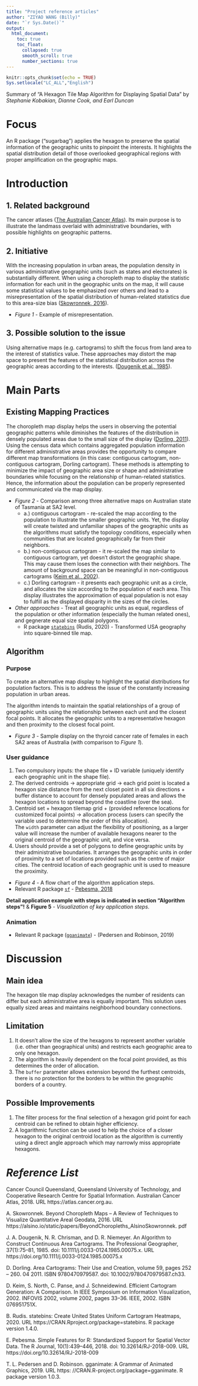 ```yaml
---
title: "Project reference articles"
author: "ZIYAO WANG (Billy)"
date: "`r Sys.Date()`"
output: 
  html_document:
    toc: true
    toc_float:
      collapsed: true
      smooth_scroll: true
      number_sections: true
---
```


```r
knitr::opts_chunk$set(echo = TRUE)
Sys.setlocale("LC_ALL","English")
```

Summary of "A Hexagon Tile Map Algorithm for Displaying Spatial Data"
by _Stephanie Kobakian, Dianne Cook, and Earl Duncan_

# Focus   

An R package ("sugarbag") applies the hexagon to preserve the spatial information of the geographic units to pinpoint the interests. It highlights the spatial distribution detail of those overlooked geographical regions with proper amplification on the geographic maps. 


# Introduction

## 1. Related background

The cancer atlases ([The Australian Cancer Atlas](https://atlas.cancer.org.au/)). Its main purpose is to illustrate the landmass overlaid with administrative boundaries, with possible highlights on geographic patterns.

## 2. Initiative

With the increasing population in urban areas, the population density in various administrative geographic units (such as states and electorates) is substantially different. When using a choropleth map to display the statistic information for each unit in the geographic units on the map, it will cause some statistical values to be emphasized over others and lead to a misrepresentation of the spatial distribution of human-related statistics due to this area-size bias ([Skowronnek, 2016](https://alsino.io/static/papers/BeyondChoropleths_AlsinoSkowronnek.pdf)).

  * _Figure 1_ - Example of misrepresentation.

## 3. Possible solution to the issue

Using alternative maps (e.g. cartograms) to shift the focus from land area to the interest of statistics value. These approaches may distort the map space to present the features of the statistical distribution across the geographic areas according to the interests. ([Dougenik et al., 1985](https://www.tandfonline.com/doi/abs/10.1111/j.0033-0124.1985.00075.x)). 


# Main Parts

## Existing Mapping Practices

The choropleth map display helps the users in observing the potential geographic patterns while diminishes the features of the distribution in densely populated areas due to the small size of the display ([Dorling, 2011](https://onlinelibrary.wiley.com/doi/epdf/10.1002/9780470979587.ch33?saml_referrer)).             
Using the census data which contains aggregated population information for different administrative areas provides the opportunity to compare different map transformations (in this case: contiguous cartogram, non-contiguous cartogram, Dorling cartogram). These methods is attempting to minimize the impact of geographic area size or shape and administrative boundaries while focusing on the relationship of human-related statistics. Hence, the information about the population can be properly represented and communicated via the map display.      

  * _Figure 2_ - Comparison among three alternative maps on Australian state of Tasmania at SA2 level.        
    * a.) contiguous cartogram - re-scaled the map according to the population to illustrate the smaller geographic units. Yet, the display will create twisted and unfamiliar shapes of the geographic units as the algorithms must satisfy the topology conditions, especially when communities that are located geographically far from their neighbors.        
    * b.) non-contiguous cartogram - it re-scaled the map similar to contiguous cartogram, yet doesn't distort the geographic shape. This may cause them loses the connection with their neighbors. The amount of background space can be meaningful in non-contiguous cartograms ([Keim et al., 2002](https://ieeexplore.ieee.org/abstract/document/1173144)).      
    * c.) Dorling cartogram - it presents each geographic unit as a circle, and allocates the size according to the population of each area. This display illustrates the approximation of equal population is not esay to fulfill as the displayed disparity in the sizes of the circles.    

  * _Other approaches_ - Treat all geographic units as equal, regardless of the population or other information (especially the human related ones), and gegnerate equal size spatial polygons.      
    * R package [`statebins`](https://cran.r-project.org/web/packages/statebins/index.html) (Rudis, 2020) - Transformed USA geography into square-binned tile map.    

## Algorithm   

### Purpose

To create an alternative map display to highlight the spatial distributions for population factors. This is to address the issue of the constantly increasing population in urban areas.        

The algorithm intends to maintain the spatial relationships of a group of geographic units using the relationship between each unit and the closest focal points. It allocates the geographic units to a representative hexagon and then proximity to the closest focal point.   

  * _Figure 3_ - Sample display on the thyroid cancer rate of females in each SA2 areas of Australia (with comparison to _Figure 1_).     

### User guidance

  1. Two compulsory inputs: the shape file + ID variable (uniquely identify each geographic unit in the shape file).     
  2. The derived centroids -> appropriate grid -> each grid point is located a hexagon size distance from the next closet point in all six directions + buffer distance to account for densely populated areas and allows the hexagon locations to spread beyond the coastline (over the sea).  
  3. Centroid set + hexagon tilemap grid + (provided reference locations for customized focal points) -> allocation process (users can specify the variable used to determine the order of this allocation).     
  The `width` parameter can adjust the flexibility of positioning, as a larger value will increase the number of available hexagons nearer to the original centroid of the geographic unit, and vice versa.     
  4. Users should provide a set of polygons to define geographic units by their administrative boundaries. It arranges the geographic units in order of proximity to a set of locations provided such as the centre of major cities. The centroid location of each geographic unit is used to measure the proximity.

  
  * _Figure 4_ - A flow chart of the algorithm application steps.     
  * Relevant R package [`sf`](https://cran.r-project.org/web/packages/sf/index.html) - [Pebesma, 2018](https://journal.r-project.org/archive/2018/RJ-2018-009/index.html)


**Detail application example with steps is indicated in section "Algorithm steps"!** & __Figure 5__ - *Visualization of key application steps*.
  

### Animation

* Relevant R package ([`gganimate`](https://cran.r-project.org/web/packages/gganimate/index.html)) - (Pedersen and Robinson, 2019)


# Discussion
 
## Main idea       
The hexagon tile map display acknowledges the number of residents can differ but each administrative area is equally important. This solution uses equally sized areas and maintains neighborhood boundary connections.     

## Limitation

  1. It doesn't allow the size of the hexagons to represent another variable (i.e. other than geographical units) and restricts each geographic area to only one hexagon.    
  2. The algorithm is heavily dependent on the focal point provided, as this determines the order of allocation.     
  3. The `buffer` parameter allows extension beyond the furthest centroids, there is no protection for the borders to be within the geographic borders of a country.     

## Possible Improvements

  1. The filter process for the final selection of a hexagon grid point for each centroid can be refined to obtain higher efficiency.       
  2. A logarithmic function can be used to help the choice of a closer hexagon to the original centroid location as the algorithm is currently using a direct angle approach which may narrowly miss appropriate hexagons.  
 

# *Reference List*

Cancer Council Queensland, Queensland University of Technology, and Cooperative Research Centre for Spatial Information. Australian Cancer Atlas, 2018. URL https://atlas.cancer.org.au. 

A. Skowronnek. Beyond Choropleth Maps – A Review of Techniques to Visualize Quantitative Areal Geodata, 2016. URL https://alsino.io/static/papers/BeyondChoropleths_AlsinoSkowronnek. pdf

J. A. Dougenik, N. R. Chrisman, and D. R. Niemeyer. An Algorithm to Construct Continuous Area
Cartograms. The Professional Geographer, 37(1):75–81, 1985. doi: 10.1111/j.0033-0124.1985.00075.x. URL https://doi.org/10.1111/j.0033-0124.1985.00075.x

D. Dorling. Area Cartograms: Their Use and Creation, volume 59, pages 252 – 260. 04 2011. ISBN 9780470979587. doi: 10.1002/9780470979587.ch33.

D. Keim, S. North, C. Panse, and J. Schneidewind. Efficient Cartogram Generation: A Comparison. In IEEE Symposium on Information Visualization, 2002. INFOVIS 2002, volume 2002, pages 33–36. IEEE, 2002. ISBN 076951751X.

B. Rudis. statebins: Create United States Uniform Cartogram Heatmaps, 2020. URL https://CRAN.Rproject.org/package=statebins. R package version 1.4.0.

E. Pebesma. Simple Features for R: Standardized Support for Spatial Vector Data. The R Journal, 10(1):439–446, 2018. doi: 10.32614/RJ-2018-009. URL https://doi.org/10.32614/RJ-2018-009

T. L. Pedersen and D. Robinson. gganimate: A Grammar of Animated Graphics, 2019. URL https:
//CRAN.R-project.org/package=gganimate. R package version 1.0.3. 
